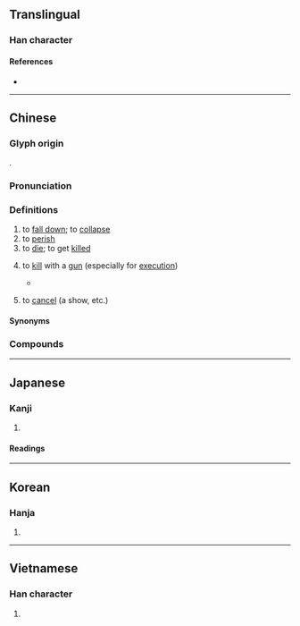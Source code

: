 {{also|毙}}
{{character info}}
==Translingual==

===Han character===
{{Han char|rn=66|rad=攴|as=14|sn=18|four=98211|canj=FKMNP|ids=⿱敝死}}

====References====
* {{Han ref|kx=0476.090|dkj=13417|dj=0831.080|hdz=21478.050|uh=6583|ud=25987|bh=C0C5|bd=49349}}

----

==Chinese==
{{zh-forms|s=毙}}

===Glyph origin===
{{Han etym}}
{{Han compound|敝|死|c1=p|c2=s|t2=death|ls=psc}}.

===Pronunciation===
{{zh-pron
|m=bì
|c=bai6
|h=pfs=pi
|md=
|mn=xm,qz,tw:pē/zz:pī/xm,twv:pè
|mn-t=bi6
|w=3bi
|mc=y
|oc=y
|cat=v
}}

===Definitions===
{{zh-hanzi}}

# to [[fall down]]; to [[collapse]]
# to [[perish]]
# to [[die]]; to get [[killed]]
# {{lb|zh|colloquial}} to [[kill]] with a [[gun]] (especially for [[execution]])
#* {{zh-x|到 時候 我 就 斃 了 他們|I would '''shoot''' them '''dead''' then|ref='''2001''', {{w|Chiung Yao}}, {{w|zh:情深深雨濛濛|情深深雨濛濛}} (episode 1<!--, 34:35-->, Mainland version)}}
# {{lb|zh|colloquial}} to [[cancel]] (a show, etc.)

====Synonyms====
{{zh-dial|槍斃}}

===Compounds===
{{zh-der|槍斃|擊斃|斃命|倒斃|勒斃|待斃|暴斃|束手就斃|斃傷|瘐斃|路斃|酷斃|自斃|射斃|束手待斃|坐以待斃|安坐待斃|坐而待斃|斂手待斃|作法自斃|多行不義必自斃|為法自斃}}

----

==Japanese==

===Kanji===
{{ja-kanji|grade=|rs=攴14}}

# {{rfdef|ja|sort=攴14}}

====Readings====
{{ja-readings
|goon=べ
|kanon=へい
|kun=たお-れる, たお-す
}}

----

==Korean==

===Hanja===
{{ko-hanja|hangeul=폐|eumhun=|rv=pye|mr=p'ye|y=phyey}}

# {{rfdef|ko|sort=攴14}}

----

==Vietnamese==

===Han character===
{{vi-hantu|[[tệ]], [[tễ]]|rs=攴14}}

# {{rfdef|vi|sort=攴14}}